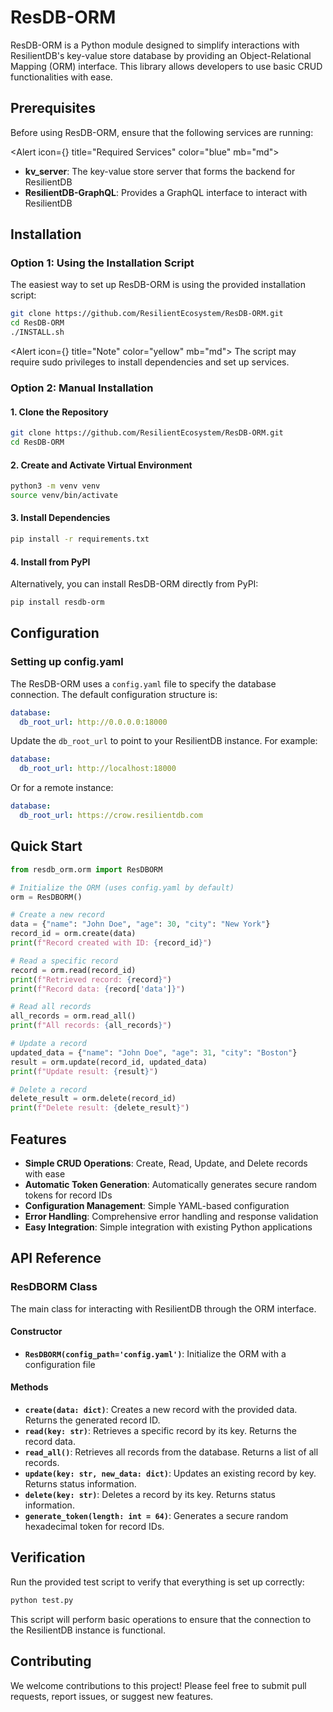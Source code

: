 <!--
Licensed to the Apache Software Foundation (ASF) under one
or more contributor license agreements.  See the NOTICE file
distributed with this work for additional information
regarding copyright ownership.  The ASF licenses this file
to you under the Apache License, Version 2.0 (the
"License"); you may not use this file except in compliance
with the License.  You may obtain a copy of the License at

  http://www.apache.org/licenses/LICENSE-2.0

Unless required by applicable law or agreed to in writing,
software distributed under the License is distributed on an
"AS IS" BASIS, WITHOUT WARRANTIES OR CONDITIONS OF ANY
KIND, either express or implied.  See the License for the
specific language governing permissions and limitations
under the License.
-->


# ResDB-ORM

ResDB-ORM is a Python module designed to simplify interactions with ResilientDB's key-value store database by providing an Object-Relational Mapping (ORM) interface. This library allows developers to use basic CRUD functionalities with ease.

## Prerequisites

Before using ResDB-ORM, ensure that the following services are running:

<Alert icon={<IconInfoCircle size={16} />} title="Required Services" color="blue" mb="md">
  <ul>
    <li><strong>kv_server</strong>: The key-value store server that forms the backend for ResilientDB</li>
    <li><strong>ResilientDB-GraphQL</strong>: Provides a GraphQL interface to interact with ResilientDB</li>
  </ul>
</Alert>

## Installation

### Option 1: Using the Installation Script

The easiest way to set up ResDB-ORM is using the provided installation script:

```bash
git clone https://github.com/ResilientEcosystem/ResDB-ORM.git
cd ResDB-ORM
./INSTALL.sh
```

<Alert icon={<IconAlertTriangle size={16} />} title="Note" color="yellow" mb="md">
  The script may require sudo privileges to install dependencies and set up services.
</Alert>

### Option 2: Manual Installation

#### 1. Clone the Repository

```bash
git clone https://github.com/ResilientEcosystem/ResDB-ORM.git
cd ResDB-ORM
```

#### 2. Create and Activate Virtual Environment

```bash
python3 -m venv venv
source venv/bin/activate
```

#### 3. Install Dependencies

```bash
pip install -r requirements.txt
```

#### 4. Install from PyPI

Alternatively, you can install ResDB-ORM directly from PyPI:

```bash
pip install resdb-orm
```

## Configuration

### Setting up config.yaml

The ResDB-ORM uses a `config.yaml` file to specify the database connection. The default configuration structure is:

```yaml
database:
  db_root_url: http://0.0.0.0:18000
```

Update the `db_root_url` to point to your ResilientDB instance. For example:

```yaml
database:
  db_root_url: http://localhost:18000
```

Or for a remote instance:

```yaml
database:
  db_root_url: https://crow.resilientdb.com
```

## Quick Start

```python
from resdb_orm.orm import ResDBORM

# Initialize the ORM (uses config.yaml by default)
orm = ResDBORM()

# Create a new record
data = {"name": "John Doe", "age": 30, "city": "New York"}
record_id = orm.create(data)
print(f"Record created with ID: {record_id}")

# Read a specific record
record = orm.read(record_id)
print(f"Retrieved record: {record}")
print(f"Record data: {record['data']}")

# Read all records
all_records = orm.read_all()
print(f"All records: {all_records}")

# Update a record
updated_data = {"name": "John Doe", "age": 31, "city": "Boston"}
result = orm.update(record_id, updated_data)
print(f"Update result: {result}")

# Delete a record
delete_result = orm.delete(record_id)
print(f"Delete result: {delete_result}")
```

## Features

<Box mb="xl">
  <ul style={{ listStyle: 'none', padding: 0 }}>
    <li style={{ display: 'flex', alignItems: 'center', marginBottom: '8px' }}>
      <IconCheck size={16} color="green" style={{ marginRight: '8px' }} />
      <strong>Simple CRUD Operations</strong>: Create, Read, Update, and Delete records with ease
    </li>
    <li style={{ display: 'flex', alignItems: 'center', marginBottom: '8px' }}>
      <IconCheck size={16} color="green" style={{ marginRight: '8px' }} />
      <strong>Automatic Token Generation</strong>: Automatically generates secure random tokens for record IDs
    </li>
    <li style={{ display: 'flex', alignItems: 'center', marginBottom: '8px' }}>
      <IconCheck size={16} color="green" style={{ marginRight: '8px' }} />
      <strong>Configuration Management</strong>: Simple YAML-based configuration
    </li>
    <li style={{ display: 'flex', alignItems: 'center', marginBottom: '8px' }}>
      <IconCheck size={16} color="green" style={{ marginRight: '8px' }} />
      <strong>Error Handling</strong>: Comprehensive error handling and response validation
    </li>
    <li style={{ display: 'flex', alignItems: 'center', marginBottom: '8px' }}>
      <IconCheck size={16} color="green" style={{ marginRight: '8px' }} />
      <strong>Easy Integration</strong>: Simple integration with existing Python applications
    </li>
  </ul>
</Box>

## API Reference

### ResDBORM Class

The main class for interacting with ResilientDB through the ORM interface.

#### Constructor

- **`ResDBORM(config_path='config.yaml')`**: Initialize the ORM with a configuration file

#### Methods

- **`create(data: dict)`**: Creates a new record with the provided data. Returns the generated record ID.
- **`read(key: str)`**: Retrieves a specific record by its key. Returns the record data.
- **`read_all()`**: Retrieves all records from the database. Returns a list of all records.
- **`update(key: str, new_data: dict)`**: Updates an existing record by key. Returns status information.
- **`delete(key: str)`**: Deletes a record by its key. Returns status information.
- **`generate_token(length: int = 64)`**: Generates a secure random hexadecimal token for record IDs.

## Verification

Run the provided test script to verify that everything is set up correctly:

```bash
python test.py
```

This script will perform basic operations to ensure that the connection to the ResilientDB instance is functional.

## Contributing

We welcome contributions to this project! Please feel free to submit pull requests, report issues, or suggest new features.

<Space h="xl" />
<Divider my="xl" label="Community Feedback" labelPosition="center" />

<Box mb="xl">
  <CommentSection
    pageTitle="ResDB-ORM Documentation"
    pageUrl={typeof window !== 'undefined' ? window.location.href : ''}
    repoOwner="apache"
    repoName="incubator-resilientdb-ResDB-ORM"
    labels={['user-feedback', 'documentation', 'resdb-orm']}
    title="Questions or Feedback about ResDB-ORM?"
  />
</Box> 